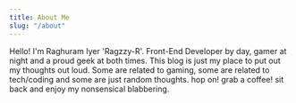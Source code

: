 ```yaml
---
title: About Me
slug: "/about"
---
```


Hello! I'm Raghuram Iyer 'Ragzzy-R'. Front-End Developer by day, gamer at night and a proud geek at both times. This blog is just my place to put out my thoughts out loud. Some are related to gaming,
some are related to tech/coding and some are just random thoughts. hop on! grab a coffee! sit back and enjoy my nonsensical blabbering.